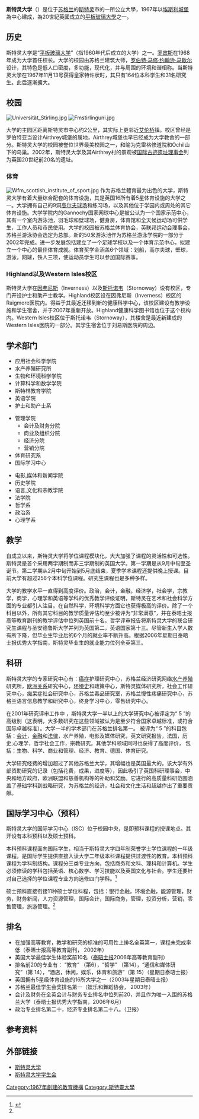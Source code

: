 {{noteTA
|G1=UK Places
|G2=Country
}}
{{Infobox university
| Name = 斯特灵大学
| EnglishName = University of Stirling
| SealImage = Stiru crest.svg
| Motto = Innovation and Excellence<br>创新与卓越
| Established = 1967
| Type = 公立大學
| Location = 英国苏格兰斯特灵市
|principal       = Gerry McCormac<ref name="Gerry McCormac">{{cite web 
|url=http://www.stir.ac.uk/about/senior-officers-of-the-university/gerry-mccormac/ 
|title=Gerry McCormac 
|accessdate=2015-04-17 
|archive-date=2019-01-07 
|archive-url=https://web.archive.org/web/20190107085135/http://www.stir.ac.uk/about/senior-officers-of-the-university/gerry-mccormac/%0A 
|dead-url=no 
}}</ref>
|chancellor      = James Naughtie
|chancellor's assessor      = Alistair Moffat
| undergrad      = {{HESA undergraduate population|INSTID=0174}}（{{HESA year}}）<ref name="HESA citation">{{HESA citation}}</ref>
| postgrad       = {{HESA postgraduate population|INSTID=0174}}（{{HESA year}}）<ref name="HESA citation"/>
|staff           = 1,872<ref name="Scottish funding council">{{cite web| url=http://www.sfc.ac.uk/information/information_gmap/HRM%20Institution%20reports/Stirling%20University.pdf| title=Scottish Funding Council – Description of Human Resources Management Modernisation in the University Sector| date=September 2004| author=Scottish funding council| work=Stirling University| accessdate=4 December 2007| deadurl=yes| archiveurl=https://web.archive.org/web/20090207083918/http://www.sfc.ac.uk/information/information_gmap/HRM%20Institution%20reports/Stirling%20University.pdf| archivedate=2009年2月7日}}</ref>
| Affiliations = [[英联邦大学协会|英联邦大学协会]]
| Website = http://www.stir.ac.uk
}}
'''斯特灵大学'''（{{lang-en|University of Stirling}}）是位于[[苏格兰|苏格兰]]的[[斯特灵|斯特灵]]市的一所公立大學，1967年以[[埃斯利城堡|埃斯利城堡]]為中心建成，為20世紀英國成立的[[平板玻璃大學|平板玻璃大學]]之一。

==历史==

斯特灵大学是“[[平板玻璃大学|平板玻璃大学]]”（指1960年代后成立的大学）之一。[[罗宾斯|罗宾斯]]在1968年成为大学首任校长。大学的校园由苏格兰建筑大师，[[罗伯特·马修·约翰逊·马歇尔|罗伯特·马修·约翰逊·马歇尔]]设计，其特色是低人口密度，多功能，现代化，并与周围的环境和谐相称。当斯特灵大学在1967年11月13号获得皇家特许状时，其只有164位本科学生和31名研究生。此后逐漸擴大。

==校园==
[[File:Universität_Stirling.jpg|right]]
[[Image:Fmstirlinguni.jpg|thumb]]

大学的主园区距离斯特灵市中心约2公里，其实际上更邻近[[艾伦桥|艾伦桥]]镇。校区曾经是罗伯特亚当设计Airthrey城堡的属地，Airthrey城堡也早已经成为大学教舍的一部分。斯特灵大学的校园被誉位世界最美校园之一，和喻为克雷格修道院和Ochil山下的鸟巢。2002年，斯特灵大学及其Airthrey村的景观被[[国际古迹遗址理事会|国际古迹遗址理事会]]列为英国20世纪前20名的遗址。

===体育===
[[Image:Wfm_scottish_institute_of_sport.jpg|thumb]]
作为苏格兰體育最为出色的大学，斯特灵大学有着大量综合配套的体育设施，其是英国16所有着5星体育设施的大学之一。大学拥有自己的9洞[[高尔夫球场|高尔夫球场]]和练习场，以及其他位于学园内或周处的其它体育设施。大学学院内的Gannochy国家网球中心是被公认为一个国家示范中心，其有一个室内游泳池，羽毛球和壁球场，健身房，体育馆和全天候运动场可供学生，工作人员和市民使用。大学的校园被苏格兰体育协会，英联邦运动会理事会，苏格兰游泳协会选定为总部。新的50米游泳池作为苏格兰游泳学院的一部分于2002年完成。进一步发展包括建立了一个足球学校以及一个体育示范中心，拟建立一个中心的最佳体育成就。体育奖学金涵盖6个领域：划船，高尔夫球，壁球，游泳，网球，铁人三项，使运动员学生可以参加国际赛事。

===Highland以及Western Isles校区===

斯特灵大学在[[因弗尼斯|因弗尼斯]]（Inverness）以及[[斯托诺韦|斯托诺韦]]（Stornoway）设有校区，专门开设护士和助产士教学。Highland校区设在因弗尼斯（Inverness）校区的Raigmore医院内。得益于其最近迁移到新的健康科学中心，该校区建设有教学设施和学生宿舍，并于2007年重新开放。Highland健康科学图书馆也位于这个校构内。Western Isles校区位于斯托诺韦（Stornoway），其楼舍是最近新建成的Western Isles医院的一部分。其学生宿舍位于刘易斯医院的周边。

==学术部门==
{{col-begin}}
{{col-3}}
*应用社会科学学院
*水产养殖研究所
*生物和环境科学学院
*计算科学和数学学院
*斯特林教育学院
*英语学院
*护士和助产士系
{{col-3}}
*管理学院
**会计及财务分院
**商业及组织分院
**经济分院
**营销分院
*体育研究系
*国际学习中心
{{col-3}}
*电影,媒体和新闻学院
*历史学院
*语言,文化和宗教学院
*法学院
*哲学系
*政治系
*心理学系
{{col-3}}
{{col-end}}

==教学==

自成立以来，斯特灵大学将学位课程模块化，大大加强了课程的灵活性和可选性。斯特灵是首个采用两学期制而非三学期制的英国大学。第一学期是从9月中旬至圣诞节。第二学期从2月中旬开始到5月底结束，夏季学术课程还提供晚上授课。目前大学有超过256个本科学位课程。研究生课程也是多种多样。

大学的教学水平一直得到高度评价。政治，会计，金融，经济学，社会学，宗教学，商学，心理学和英语等学科的优秀教学评级证明，斯特灵在艺术和社会科学方面的专业都引人注目。在自然科学，环境科学方面它也获得极高的评价。除了一个科目以外，所有其它科目的教学质量评估均至少被评为“非常满意”，并在泰晤士报高等教育副刊的教学评估中位列英国前十名。哲学评审报告将斯特灵大学的联合研究生课程与圣安德鲁斯大学并列为英国第二，英语国家第十三。尽管新生入学人数有所下降，但毕业生毕业后的6个月的就业率不断升高。根据2006年星期日泰晤士报优秀大学指南，斯特灵毕业生的就业能力位列全英第三。

==科研==

斯特灵大学的专家研究中心有：[[癌症|癌症]]护理研究中心，苏格兰经济研究网络[[水产养殖|水产养殖]]研究所，[[欧洲关系|欧洲关系]]研究中心，[[环境史|环境史]]和政策中心，斯特灵媒体研究所，社会工作研究中心，痴呆症社会研究中心，苏格兰毒品研究室，苏格兰慢性疼痛研究中心，苏格兰语言信息教学和研究中心，终身学习中心，零售研究中心。 

在2001年研究评审工作中 ，斯特灵大学一半以上的大学研究中心被评定为“ 5 ”的高级别（这表明，大多数研究在这些领域被认为是至少符合国家卓越标准，或符合国际卓越标准）。大学一半的学术部门在苏格兰排名第一。 被评为“ 5 ”的科目包括：[[会计|会计]]，[[金融|金融]]和[[法律|法律]]，水产养殖，电影及媒体研究，英文研究报告，法国，历史;心理学，哲学社会工作，宗教研究。其他学科领域同时也获得了高度评价， 包括：生物、科学、商业和管理、经济、教育、德国、体育研究。 

大学研究经费的增加超过了其他苏格兰大学，其增幅也是英国最大的。该大学有外部资助研究的记录（包括花费，成果，进度等），因此吸引了英国科研理事会，中央和地方政府，欧洲联盟和慈善机构等的补助和奖励。它进行的高质量科研范围涵盖了基础学科到战略研究，为苏格兰的经济，社会和文化生活和超越作出了重要贡献。

==国际学习中心（预科）==

斯特灵大学的国际学习中心（ISC）位于校园中央，是即预科课程的授课地点。其开设有本科预科以及硕士预科。

本科预科课程面向国际学生，相当于斯特灵大学四年制荣誉学士学位课程的一年级课程，是国际学生提供直接入读大学二年级本科课程提供过渡性的教育。本科预科课程为学科制结构。课程分三类专业方向，包括商务和文科、理科和计算机。学生必须修读的学科包括英语、核心数学、学习技能以及英国文化与社会。学生还要针对自己选择的学位课程专业方向选修四门学科。<ref name="About">{{cite web| url=http://www.studygroup.com/isc/stirling/schinese/index.aspx| title=斯特灵大学本科预科课程| publisher=斯特灵大学国际学习中心| deadurl=yes| archiveurl=https://web.archive.org/web/20090605093300/http://www.studygroup.com/isc/stirling/schinese/index.aspx| archivedate=2009-06-05}}</ref>

硕士预科直接衔接11种硕士学位科程，包括：银行金融，环境金融，能源管理，财务，财务新闻，人力资源管理，国际会计，国际商务，管理，投资分析，营销，零售管理，旅游管理。<ref name="About"/>

==排名==

{{Infobox UK university rankings 
| ARWU_N = 
| ARWU_W = 801–900
| QS_N = 50
| QS_W = 417=
| THE_N = 47
| THE_W = 301–350
| LINE_1 = 0
| Complete = 45
| The_Guardian = 40
| Times/Sunday_Times = 47
}}

*在加强高等教育，教学和研究的标准的可用性上排名全英第一，课程未完成率低（泰晤士报高等教育副刊， 2002年）
*英国大学最佳学生体验奖前10名（[[泰晤士报|泰晤士报]]2006年高等教育副刊）
*排名前20的专业有： “教育” （第6），“哲学” （第14），“通信和媒体研究”（第 14），“酒店，休闲，娱乐，体育和旅游”（第 15）（星期日泰晤士报）
*英国拥有5星级体育设施的16所大学之一（2003年星期日泰晤士报）
*苏格兰最佳学生会奖排名第一（娱乐和舞蹈协会， 2003年）
*会计及财务在全英会计与财务专业排名中位列前20，并且作为唯一入围的苏格兰大学（泰晤士报优秀大学指南，2006年6月）
*政治专业排名第二十，经济专业排名第二十八。（卫报）

==参考资料==
{{Reflist|2}}

==外部链接==
{{Commons category|University of Stirling}}
* [https://web.archive.org/web/20101007131339/http://www.external.stir.ac.uk/ 斯特灵大学]
* [http://www.susaonline.org.uk 斯特灵大学学生会] {{Wayback|url=http://www.susaonline.org.uk/ |date=20200423101427 }}

{{coord|display=title}}
{{英國的大學}}
{{normdaten}}
{{DEFAULTSORT:stirling}}
[[Category:1967年創建的教育機構|Category:1967年創建的教育機構]]
[[Category:斯特靈大學|Category:斯特靈大學]]